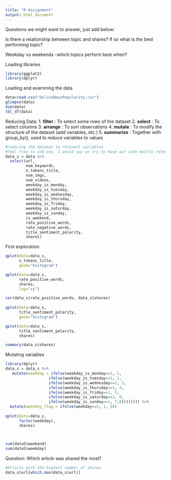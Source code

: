 ```yaml
---
title: "R Assignment"
output: html_document
---
```

Questions we might want to answer, just add below:

Is there a relationship between topic and shares?
If so what is the best performing topic?

Weekday vs weekends
-which topics perform best when?



Loading libraries
```r
library(ggplot2)
library(dplyr)
```

Loading and examining the data
```r
data=read.csv("OnlineNewsPopularity.csv")
glimpse(data)
dim(data)
tbl_df(data)
```

Reducing Data:
1. __filter__    : To select some rows of the dataset
2. __select__    : To select columns
3. __arrange__   : To sort observations
4. __mutate__    : To modify the structure of the dataset (add variables, etc.)
5. __summarize__ : Together with group_by(), used to reduce variables to values

```r
#reducing the dataset to relevent variables
#feel free to add any. I would say we try to have our code mainly refer to the below dataset, fine?
data_s = data %>%
  select(url,
         num_keywords,
         n_tokens_title,
         num_imgs,
         num_videos,
         weekday_is_monday, 
         weekday_is_tuesday, 
         weekday_is_wednesday,
         weekday_is_thursday, 
         weekday_is_friday,
         weekday_is_saturday,
         weekday_is_sunday,
         is_weekend,
         rate_positive_words,
         rate_negative_words,
         title_sentiment_polarity,
         shares)
```

First exploration
```r
qplot(data=data_s,
      n_tokens_title,
      geom="histogram")

qplot(data=data_s,
      rate_positive_words,
      shares,
      log="xy")

cor(data_s$rate_positive_words, data_s$shares)
  
qplot(data=data_s,
      title_sentiment_polarity,
      geom="histogram")   

qplot(data=data_s,
      title_sentiment_polarity,
      shares)

summary(data_s$shares)

```

Mutating variables
```r
library(dplyr)
data_s = data_s %>%
   mutate(weekday = ifelse(weekday_is_monday==1, 1,
                   ifelse(weekday_is_tuesday==1, 2,
                   ifelse(weekday_is_wednesday==1, 3,
                   ifelse(weekday_is_thursday==1, 4,
                   ifelse(weekday_is_friday==1, 5,
                   ifelse(weekday_is_saturday==1, 6,
                   ifelse(weekday_is_sunday==1, 7,0)))))))) %>%
  mutate(weekday_flag = ifelse(weekday<=5, 1, 0))
 
qplot(data=data_s,
      factor(weekday),
      shares)


                        
sum(dataS$weekend)              
sum(dataS$weekday)
```

Question: Which article was shared the most?
```r
#Article with the highest number of shares
data_s$url[which.max(data_s$url)]
```

